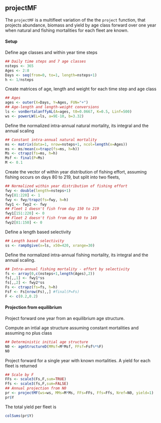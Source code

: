 ## projectMF

The `projectMF` is a multifleet variation of the the `project`
function, that projects abundance, biomass and yield by age class
forward over one year when natural and fishing mortalities for each
fleet are known.

#### Setup

Define age classes and within year time steps
```r
## Daily time steps and 7 age classes
nsteps <- 365
Ages <- 2:8
Days <- seq(from=0, to=1, length=nsteps+1)
h <- 1/nsteps
```

Create matrices of age, length and weight for each time step and age class
```r
## Ages
ages <- outer(X=Days, Y=Ages, FUN="+")
## Age-length and length-weight conversions
ls <- vonBertalanffyAL(A=ages, t0=0.0667, K=0.5, Linf=500)
ws <- powerLW(L=ls, a=9E-10, b=3.32)
```

Define the normalized intra-annual natural mortality, its integral and the annual scaling
```r
## Constant intra-annual natural mortality
ms <- matrix(data=1, nrow=nsteps+1, ncol=length(x=Ages))
ms <- ms/mean(x=trapz(fs=ms, h=h))
Ms <- ctrapz(fs=ms, h=h)
Msf <- final(P=Ms)
M <- 0.1
```


Create the vector of within year distribution of fishing effort,
assuming fishing occurs on days 80 to 219, but split into two fleets, 
```r
## Normalized within year distribution of fishing effort
fwy <- double(length=nsteps+1)
fwy[81:220] <- 1
fwy <- fwy/trapz(fs=fwy, h=h)
fwy1 <- fwy2 <- fwy
## Fleet 1 doesn't fish from day 150 to 219
fwy1[151:220] <- 0
## Fleet 2 doesn't fish from day 80 to 149
fwy2[81:150] <- 0
```

Define a length based selectivity
```r
## Length based selectivity
ss <- rampOgive(x=ls, x50=420, xrange=30)
```

Define the normalized intra-annual fishing mortality, its integral and
the annual scaling.
```r
## Intra-annual fishing mortality - effort by selectivity
fs <- array(0,c(nsteps+1,length(Ages),2))
fs[,,1] <- fwy1*ss
fs[,,2] <- fwy2*ss
Fs <- ctrapz(fs=fs, h=h)
Fsf <- Fs[nrow(Fs),,] #final(P=Fs)
F <- c(0.2,0.2)
```

#### Projection from equilibrium 

Project forward one year from an equilibrium age structure.

Compute an intial age structure assuming constant mortalities and
assuming no plus class
```r
## Deterministic initial age structure
N0 <- ageStructureD(MMsf=M*Msf, FFsf=Fsf%*%F)
N0
```

Project forward for a single year with known mortalities. A yield for
each fleet is returned
```r
## Scale by F
FFs <- scale3(Fs,F,sum=TRUE)
Ffs <- scale3(fs,F,sum=FALSE)
## Annual projection from N0
pr <- projectMF(ws=ws, MMs=M*Ms, FFs=FFs, Ffs=Ffs, Nref=N0, yield=1)
pr$Y
```

The total yield per fleet is
```r
colSums(pr$Y)
```
